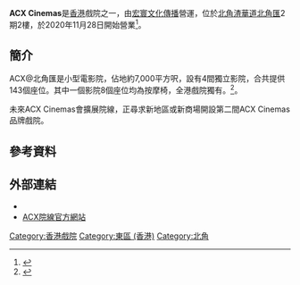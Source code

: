 '''ACX Cinemas'''是[[香港|香港]]戲院之一，由[[宏寰文化傳播|宏寰文化傳播]]營運，位於[[北角|北角]][[渣華道|渣華道]][[北角匯|北角匯]]2期2樓，於2020年11月28日開始營業<ref>{{cite news |title=【疫市開店】ACX Cinemas開店4日因限聚令關門 為何今年決定繼續擴張？ |url=https://inews.hket.com/article/2875547/%E3%80%90%E7%96%AB%E5%B8%82%E9%96%8B%E5%BA%97%E3%80%91ACX%20Cinemas%E9%96%8B%E5%BA%974%E6%97%A5%E5%9B%A0%E9%99%90%E8%81%9A%E4%BB%A4%E9%97%9C%E9%96%80%E3%80%80%E7%82%BA%E4%BD%95%E4%BB%8A%E5%B9%B4%E6%B1%BA%E5%AE%9A%E7%B9%BC%E7%BA%8C%E6%93%B4%E5%BC%B5%EF%BC%9F |accessdate=2021-02-23 |work=經濟日報 |date=2021-02-10}}</ref>。

==簡介==
ACX@北角匯是小型電影院，佔地約7,000平方呎，設有4間獨立影院，合共提供143個座位。其中一個影院8個座位均為按摩椅，全港戲院獨有。<ref>{{cite news |title=ACX無懼寒冬 盼疫市續擴充院線 |url=https://news.mingpao.com/pns/%E7%B6%93%E6%BF%9F/article/20210210/s00004/1612895602624/acx%E7%84%A1%E6%87%BC%E5%AF%92%E5%86%AC-%E7%9B%BC%E7%96%AB%E5%B8%82%E7%BA%8C%E6%93%B4%E5%85%85%E9%99%A2%E7%B7%9A |accessdate=2021-02-23 |work=明報 |date=2021-02-10 |archive-date=2021-03-05 |archive-url=https://web.archive.org/web/20210305021808/https://news.mingpao.com/pns/%E7%B6%93%E6%BF%9F/article/20210210/s00004/1612895602624/acx%E7%84%A1%E6%87%BC%E5%AF%92%E5%86%AC-%E7%9B%BC%E7%96%AB%E5%B8%82%E7%BA%8C%E6%93%B4%E5%85%85%E9%99%A2%E7%B7%9A }}</ref>。

未來ACX Cinemas會擴展院線，正尋求新地區或新商場開設第二間ACX Cinemas品牌戲院。

== 參考資料 ==
{{reflist|2}}

==外部連結==
*{{Facebook|acx.cinemas.hk}}
*[https://www.acx-cinemas.com/ ACX院線官方網站] {{Wayback|url=https://www.acx-cinemas.com/ |date=20210530035429 }}

[[Category:香港戲院|Category:香港戲院]]
[[Category:東區_(香港)|Category:東區 (香港)]]
[[Category:北角|Category:北角]]